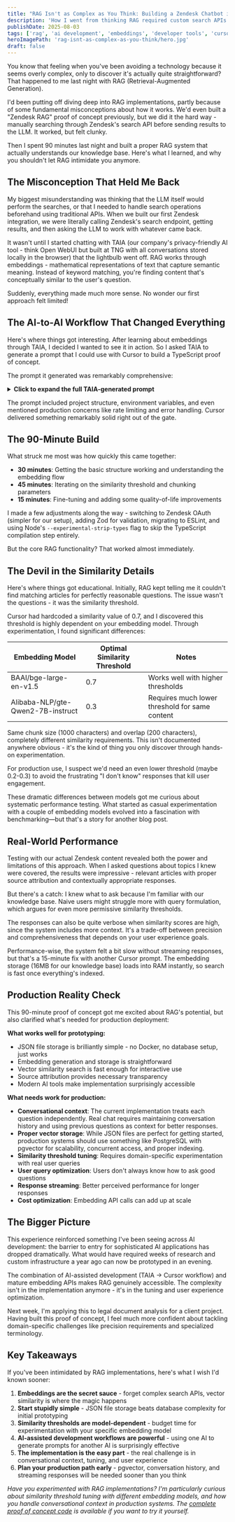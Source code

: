 ```yaml
---
title: "RAG Isn't as Complex as You Think: Building a Zendesk Chatbot in 90 Minutes"
description: 'How I went from thinking RAG required custom search APIs to building a functional knowledge base chatbot in one evening, using AI-assisted development to demystify vector embeddings.'
publishDate: 2025-08-03
tags: ['rag', 'ai development', 'embeddings', 'developer tools', 'cursor', 'typescript', 'vector search']
heroImagePath: 'rag-isnt-as-complex-as-you-think/hero.jpg'
draft: false
---
```



<AutoOptimizedImage
    src={heroImage}
    alt="Diagram showing RAG workflow: documents being converted to embeddings, vector search with similarity matching, and AI assistant providing answers"
    loading="eager"
/>

You know that feeling when you've been avoiding a technology because it seems overly complex, only to discover it's actually quite straightforward? That happened to me last night with RAG (Retrieval-Augmented Generation).

I'd been putting off diving deep into RAG implementations, partly because of some fundamental misconceptions about how it works. We'd even built a "Zendesk RAG" proof of concept previously, but we did it the hard way - manually searching through Zendesk's search API before sending results to the LLM. It worked, but felt clunky.

Then I spent 90 minutes last night and built a proper RAG system that actually understands our knowledge base. Here's what I learned, and why you shouldn't let RAG intimidate you anymore.

## The Misconception That Held Me Back

My biggest misunderstanding was thinking that the LLM itself would perform the searches, or that I needed to handle search operations beforehand using traditional APIs. When we built our first Zendesk integration, we were literally calling Zendesk's search endpoint, getting results, and then asking the LLM to work with whatever came back.

It wasn't until I started chatting with TAIA (our company's privacy-friendly AI tool - think Open WebUI but built at TNG with all conversations stored locally in the browser) that the lightbulb went off. RAG works through embeddings - mathematical representations of text that capture semantic meaning. Instead of keyword matching, you're finding content that's conceptually similar to the user's question.

Suddenly, everything made much more sense. No wonder our first approach felt limited!

## The AI-to-AI Workflow That Changed Everything

Here's where things got interesting. After learning about embeddings through TAIA, I decided I wanted to see it in action. So I asked TAIA to generate a prompt that I could use with Cursor to build a TypeScript proof of concept.

The prompt it generated was remarkably comprehensive:

<details>
<summary><strong>Click to expand the full TAIA-generated prompt</strong></summary>

```
Create a TypeScript CLI application that implements RAG (Retrieval-Augmented Generation) for chatting with Zendesk articles.

Requirements:
- Fetch articles from Zendesk API and convert HTML to plain text
- Split articles into chunks and create embeddings using OpenAI-compatible API
- Store embeddings locally in JSON file for persistence
- Implement simple vector search using cosine similarity
- Interactive CLI chat interface using inquirer
- Generate contextual responses referencing source articles
- Commands: chat, exit, reindex, clear history

Technical stack:
- TypeScript with Node.js
- OpenAI SDK for embeddings and chat completions
- Axios for Zendesk API calls
- Cheerio for HTML parsing
- Inquirer for CLI interaction
- Simple file-based vector store (no external DB needed)

Project structure:
- src/index.ts (main CLI orchestrator)
- src/zendesk.ts (API client)
- src/embeddings.ts (embedding service)
- src/vectorstore.ts (simple vector storage/search)
- src/chat.ts (chat service with history)
- src/types.ts (TypeScript interfaces)

Environment variables needed:
- OPENAI_API_KEY, OPENAI_BASE_URL
- ZENDESK_SUBDOMAIN, ZENDESK_EMAIL, ZENDESK_API_TOKEN

Key features:
- Rate limiting for API calls
- Error handling and retry logic
- Source attribution in responses
- Persistent embedding storage
- Chat history context
- Chunking strategy for long articles

Make it production-ready with proper error handling, logging, and TypeScript types.
```

</details>

The prompt included project structure, environment variables, and even mentioned production concerns like rate limiting and error handling. Cursor delivered something remarkably solid right out of the gate.

## The 90-Minute Build

What struck me most was how quickly this came together:

- **30 minutes**: Getting the basic structure working and understanding the embedding flow
- **45 minutes**: Iterating on the similarity threshold and chunking parameters
- **15 minutes**: Fine-tuning and adding some quality-of-life improvements

I made a few adjustments along the way - switching to Zendesk OAuth (simpler for our setup), adding Zod for validation, migrating to ESLint, and using Node's `--experimental-strip-types` flag to skip the TypeScript compilation step entirely.

But the core RAG functionality? That worked almost immediately.

## The Devil in the Similarity Details

Here's where things got educational. Initially, RAG kept telling me it couldn't find matching articles for perfectly reasonable questions. The issue wasn't the questions - it was the similarity threshold.

Cursor had hardcoded a similarity value of 0.7, and I discovered this threshold is highly dependent on your embedding model. Through experimentation, I found significant differences:

| Embedding Model                   | Optimal Similarity Threshold | Notes                                          |
| --------------------------------- | ---------------------------- | ---------------------------------------------- |
| BAAI/bge-large-en-v1.5            | 0.7                          | Works well with higher thresholds              |
| Alibaba-NLP/gte-Qwen2-7B-instruct | 0.3                          | Requires much lower threshold for same content |

Same chunk size (1000 characters) and overlap (200 characters), completely different similarity requirements. This isn't documented anywhere obvious - it's the kind of thing you only discover through hands-on experimentation.

For production use, I suspect we'd need an even lower threshold (maybe 0.2-0.3) to avoid the frustrating "I don't know" responses that kill user engagement.

These dramatic differences between models got me curious about systematic performance testing. What started as casual experimentation with a couple of embedding models evolved into a fascination with benchmarking—but that's a story for another blog post.

## Real-World Performance

Testing with our actual Zendesk content revealed both the power and limitations of this approach. When I asked questions about topics I knew were covered, the results were impressive - relevant articles with proper source attribution and contextually appropriate responses.

But there's a catch: I knew what to ask because I'm familiar with our knowledge base. Naive users might struggle more with query formulation, which argues for even more permissive similarity thresholds.

The responses can also be quite verbose when similarity scores are high, since the system includes more context. It's a trade-off between precision and comprehensiveness that depends on your user experience goals.

Performance-wise, the system felt a bit slow without streaming responses, but that's a 15-minute fix with another Cursor prompt. The embedding storage (16MB for our knowledge base) loads into RAM instantly, so search is fast once everything's indexed.

## Production Reality Check

This 90-minute proof of concept got me excited about RAG's potential, but also clarified what's needed for production deployment:

**What works well for prototyping:**

- JSON file storage is brilliantly simple - no Docker, no database setup, just works
- Embedding generation and storage is straightforward
- Vector similarity search is fast enough for interactive use
- Source attribution provides necessary transparency
- Modern AI tools make implementation surprisingly accessible

**What needs work for production:**

- **Conversational context**: The current implementation treats each question independently. Real chat requires maintaining conversation history and using previous questions as context for better responses.
- **Proper vector storage**: While JSON files are perfect for getting started, production systems should use something like PostgreSQL with pgvector for scalability, concurrent access, and proper indexing.
- **Similarity threshold tuning**: Requires domain-specific experimentation with real user queries
- **User query optimization**: Users don't always know how to ask good questions
- **Response streaming**: Better perceived performance for longer responses
- **Cost optimization**: Embedding API calls can add up at scale

## The Bigger Picture

This experience reinforced something I've been seeing across AI development: the barrier to entry for sophisticated AI applications has dropped dramatically. What would have required weeks of research and custom infrastructure a year ago can now be prototyped in an evening.

The combination of AI-assisted development (TAIA → Cursor workflow) and mature embedding APIs makes RAG genuinely accessible. The complexity isn't in the implementation anymore - it's in the tuning and user experience optimization.

Next week, I'm applying this to legal document analysis for a client project. Having built this proof of concept, I feel much more confident about tackling domain-specific challenges like precision requirements and specialized terminology.

## Key Takeaways

If you've been intimidated by RAG implementations, here's what I wish I'd known sooner:

1. **Embeddings are the secret sauce** - forget complex search APIs, vector similarity is where the magic happens
2. **Start stupidly simple** - JSON file storage beats database complexity for initial prototyping
3. **Similarity thresholds are model-dependent** - budget time for experimentation with your specific embedding model
4. **AI-assisted development workflows are powerful** - using one AI to generate prompts for another AI is surprisingly effective
5. **The implementation is the easy part** - the real challenge is in conversational context, tuning, and user experience
6. **Plan your production path early** - pgvector, conversation history, and streaming responses will be needed sooner than you think

_Have you experimented with RAG implementations? I'm particularly curious about similarity threshold tuning with different embedding models, and how you handle conversational context in production systems. The [complete proof of concept code](https://github.com/lucavb/rag-poc) is available if you want to try it yourself._
